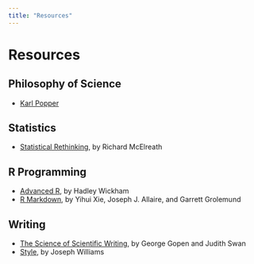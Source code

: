 ```yaml
---
title: "Resources"
---
```


# Resources

## Philosophy of Science

- [Karl Popper](https://plato.stanford.edu/entries/popper/)

## Statistics

- [Statistical Rethinking](https://xcelab.net/rm/statistical-rethinking/), by Richard McElreath 

## R Programming

- [Advanced R](https://adv-r.hadley.nz/), by Hadley Wickham
- [R Markdown](https://bookdown.org/yihui/rmarkdown/), by Yihui Xie, Joseph J. Allaire, and Garrett Grolemund

## Writing

- [The Science of Scientific Writing](https://www.americanscientist.org/blog/the-long-view/the-science-of-scientific-writing), by George Gopen and Judith Swan
- [Style](https://sites.duke.edu/niou/files/2014/07/WilliamsJosephM1990StyleTowardClarityandGrace.pdf), by Joseph Williams

